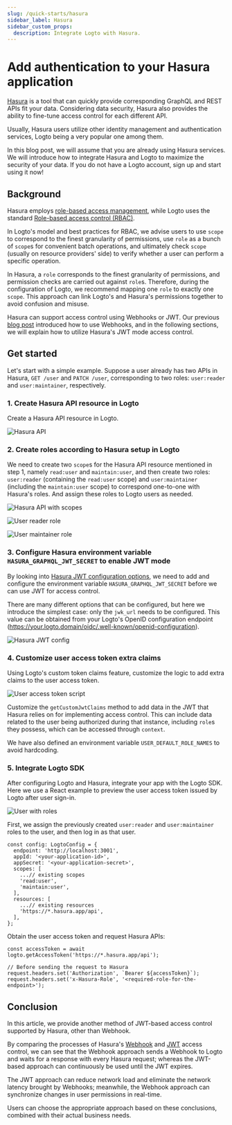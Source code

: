 ```yaml
---
slug: /quick-starts/hasura
sidebar_label: Hasura
sidebar_custom_props:
  description: Integrate Logto with Hasura.
---
```


# Add authentication to your Hasura application

[Hasura](https://hasura.io/) is a tool that can quickly provide corresponding GraphQL and REST APIs fit your data. Considering data security, Hasura also provides the ability to fine-tune access control for each different API.

Usually, Hasura users utilize other identity management and authentication services, Logto being a very popular one among them.

In this blog post, we will assume that you are already using Hasura services. We will introduce how to integrate Hasura and Logto to maximize the security of your data. If you do not have a Logto account, sign up and start using it now!

## Background

Hasura employs [role-based access management](https://hasura.io/docs/latest/auth/overview/), while Logto uses the standard [Role-based access control (RBAC)](/authorization/role-based-access-control).

In Logto's model and best practices for RBAC, we advise users to use `scope` to correspond to the finest granularity of permissions, use `role` as a bunch of `scope`s for convenient batch operations, and ultimately check `scope` (usually on resource providers' side) to verify whether a user can perform a specific operation.

In Hasura, a `role` corresponds to the finest granularity of permissions, and permission checks are carried out against `role`s. Therefore, during the configuration of Logto, we recommend mapping one `role` to exactly one `scope`. This approach can link Logto's and Hasura's permissions together to avoid confusion and misuse.

Hasura can support access control using Webhooks or JWT. Our previous [blog post](https://blog.logto.io/logto-x-hasura) introduced how to use Webhooks, and in the following sections, we will explain how to utilize Hasura's JWT mode access control.

## Get started

Let's start with a simple example. Suppose a user already has two APIs in Hasura, `GET /user` and `PATCH /user`, corresponding to two roles: `user:reader` and `user:maintainer`, respectively.

### 1. Create Hasura API resource in Logto

Create a Hasura API resource in Logto.

![Hasura API](./hasura-api.webp)

### 2. Create roles according to Hasura setup in Logto

We need to create two `scope`s for the Hasura API resource mentioned in step 1, namely `read:user` and `maintain:user`, and then create two roles: `user:reader` (containing the `read:user` scope) and `user:maintainer` (including the `maintain:user` scope) to correspond one-to-one with Hasura's roles. And assign these roles to Logto users as needed.

![Hasura API with scopes](./hasura-api-with-scopes.webp)

![User reader role](./user-reader-role.webp)

![User maintainer role](./user-maintainer-role.webp)

### 3. Configure Hasura environment variable `HASURA_GRAPHQL_JWT_SECRET` to enable JWT mode

By looking into [Hasura JWT configuration options](https://hasura.io/docs/latest/auth/authentication/jwt/#hasura-jwt-configuration-options), we need to add and configure the environment variable `HASURA_GRAPHQL_JWT_SECRET` before we can use JWT for access control.

There are many different options that can be configured, but here we introduce the simplest case: only the `jwk_url` needs to be configured. This value can be obtained from your Logto's OpenID configuration endpoint (https://your.logto.domain/oidc/.well-known/openid-configuration).

![Hasura JWT config](./hasura-jwt-config.webp)

### 4. Customize user access token extra claims

Using Logto's custom token claims feature, customize the logic to add extra claims to the user access token.

![User access token script](./user-access-token-script.webp)

Customize the `getCustomJwtClaims` method to add data in the JWT that Hasura relies on for implementing access control. This can include data related to the user being authorized during that instance, including `role`s they possess, which can be accessed through `context`.

We have also defined an environment variable `USER_DEFAULT_ROLE_NAMES` to avoid hardcoding.

### 5. Integrate Logto SDK

After configuring Logto and Hasura, integrate your app with the Logto SDK. Here we use a React example to preview the user access token issued by Logto after user sign-in.

![User with roles](./user-with-roles.webp)

First, we assign the previously created `user:reader` and `user:maintainer` roles to the user, and then log in as that user.

```tsx
const config: LogtoConfig = {
  endpoint: 'http://localhost:3001',
  appId: '<your-application-id>',
  appSecret: '<your-application-secret>',
  scopes: [
    ...// existing scopes
    'read:user',
    'maintain:user',
  ],
  resources: [
    ...// existing resources
    'https://*.hasura.app/api',
  ],
};
```

Obtain the user access token and request Hasura APIs:

```tsx
const accessToken = await logto.getAccessToken('https://*.hasura.app/api');

// Before sending the request to Hasura
request.headers.set('Authorization', `Bearer ${accessToken}`);
request.headers.set('x-Hasura-Role', '<required-role-for-the-endpoint>');
```

## Conclusion

In this article, we provide another method of JWT-based access control supported by Hasura, other than Webhook.

By comparing the processes of Hasura's [Webhook](https://hasura.io/docs/latest/auth/authentication/webhook/) and [JWT](https://hasura.io/docs/latest/auth/authentication/jwt/) access control, we can see that the Webhook approach sends a Webhook to Logto and waits for a response with every Hasura request; whereas the JWT-based approach can continuously be used until the JWT expires.

The JWT approach can reduce network load and eliminate the network latency brought by Webhooks; meanwhile, the Webhook approach can synchronize changes in user permissions in real-time.

Users can choose the appropriate approach based on these conclusions, combined with their actual business needs.
